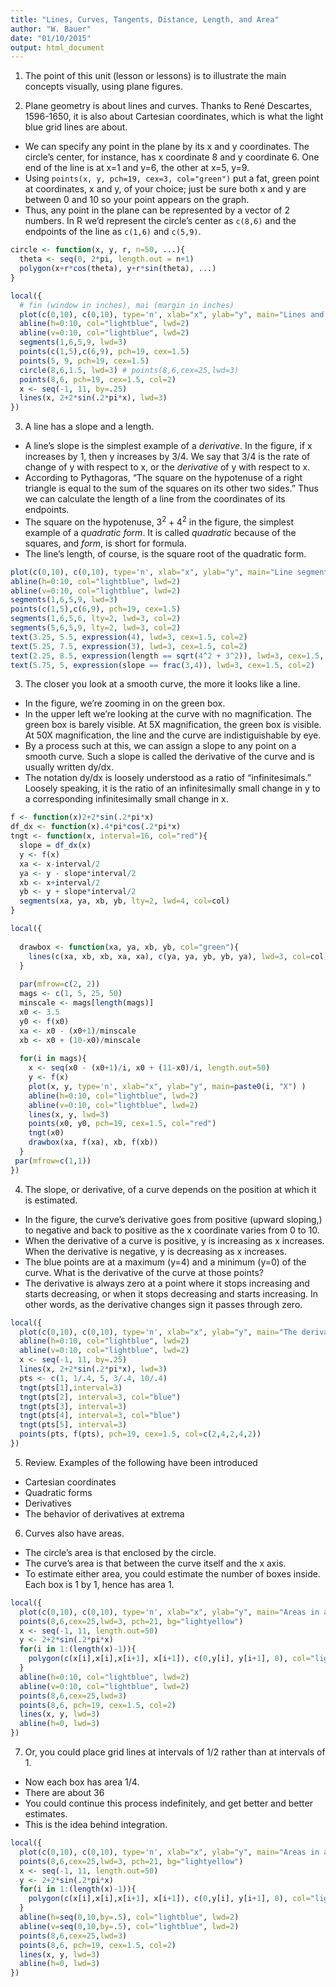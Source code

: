 ```yaml
---
title: "Lines, Curves, Tangents, Distance, Length, and Area"
author: "W. Bauer"
date: "01/10/2015"
output: html_document
---
```


1. The point of this unit (lesson or lessons) is to illustrate the main concepts visually, using plane figures.

2. Plane geometry is about lines and curves. Thanks to René Descartes, 1596-1650, it is also about Cartesian coordinates, which is what the light blue grid lines are about. 
  * We can specify any point in the plane by its x and y coordinates. The circle's center, for instance, has x coordinate 8 and y coordinate 6. One end of the line is at x=1 and y=6, the other at x=5, y=9. 
  * Using `points(x, y, pch=19, cex=3, col="green")` put a fat, green point at coordinates, x and y, of your choice; just be sure both x and y are between 0 and 10 so your point appears on the graph.
  * Thus, any point in the plane can be represented by a vector of 2 numbers. In R we'd represent the circle's center as `c(8,6)` and the endpoints of the line as `c(1,6)` and `c(5,9)`.

```r

circle <- function(x, y, r, n=50, ...){
  theta <- seq(0, 2*pi, length.out = n+1)
  polygon(x+r*cos(theta), y+r*sin(theta), ...)
}

local({
  # fin (window in inches), mai (margin in inches)
  plot(c(0,10), c(0,10), type='n', xlab="x", ylab="y", main="Lines and curves", xlim=c(0,10), ylim=c(0,10), asp=1)
  abline(h=0:10, col="lightblue", lwd=2)
  abline(v=0:10, col="lightblue", lwd=2)
  segments(1,6,5,9, lwd=3)
  points(c(1,5),c(6,9), pch=19, cex=1.5)
  points(5, 9, pch=19, cex=1.5)
  circle(8,6,1.5, lwd=3) # points(8,6,cex=25,lwd=3)
  points(8,6, pch=19, cex=1.5, col=2)
  x <- seq(-1, 11, by=.25)
  lines(x, 2+2*sin(.2*pi*x), lwd=3)
})
```

3. A line has a slope and a length. 
  * A line's slope is the simplest example of a *derivative*. In the figure, if x increases by 1, then y increases by 3/4. We say that 3/4 is the rate of change of y with respect to x, or the *derivative* of y with respect to x.
  * According to Pythagoras, "The square on the hypotenuse of a right triangle is equal to the sum of the squares on its other two sides." Thus we can calculate the length of a line from the coordinates of its endpoints.
  * The square on the hypotenuse, $3^2+4^2$ in the figure, the simplest example of a *quadratic form*. It is called *quadratic* because of the squares, and *form*, is short for formula.
  * The line's length, of course, is the square root of the quadratic form.

```r
plot(c(0,10), c(0,10), type='n', xlab="x", ylab="y", main="Line segments have slopes and lengths.")
abline(h=0:10, col="lightblue", lwd=2)
abline(v=0:10, col="lightblue", lwd=2)
segments(1,6,5,9, lwd=3)
points(c(1,5),c(6,9), pch=19, cex=1.5)
segments(1,6,5,6, lty=2, lwd=3, col=2)
segments(5,6,5,9, lty=2, lwd=3, col=2)
text(3.25, 5.5, expression(4), lwd=3, cex=1.5, col=2)
text(5.25, 7.5, expression(3), lwd=3, cex=1.5, col=2)
text(2.25, 8.5, expression(length == sqrt(4^2 + 3^2)), lwd=3, cex=1.5, col=1)
text(5.75, 5, expression(slope == frac(3,4)), lwd=3, cex=1.5, col=2)
```

3. The closer you look at a smooth curve, the more it looks like a line.
  * In the figure, we're zooming in on the green box.
  * In the upper left we're looking at the curve with no magnification. The green box is barely visible. At 5X magnification, the green box is visible. At 50X magnification, the line and the curve are indistiguishable by eye.
  * By a process such at this, we can assign a slope to any point on a smooth curve. Such a slope is called the derivative of the curve and is usually written dy/dx.
  * The notation dy/dx is loosely understood as a ratio of "infinitesimals." Loosely speaking, it is the ratio of an infinitesimally small change in y to a corresponding infinitesimally small change in x.

```r

f <- function(x)2+2*sin(.2*pi*x)
df_dx <- function(x).4*pi*cos(.2*pi*x)
tngt <- function(x, interval=16, col="red"){
  slope = df_dx(x)
  y <- f(x)
  xa <- x-interval/2
  ya <- y - slope*interval/2
  xb <- x+interval/2
  yb <- y + slope*interval/2
  segments(xa, ya, xb, yb, lty=2, lwd=4, col=col)
}

local({
  
  drawbox <- function(xa, ya, xb, yb, col="green"){
    lines(c(xa, xb, xb, xa, xa), c(ya, ya, yb, yb, ya), lwd=3, col=col)
  }
    
  par(mfrow=c(2, 2))
  mags <- c(1, 5, 25, 50)
  minscale <- mags[length(mags)]
  x0 <- 3.5
  y0 <- f(x0) 
  xa <- x0 - (x0+1)/minscale
  xb <- x0 + (10-x0)/minscale
    
  for(i in mags){
    x <- seq(x0 - (x0+1)/i, x0 + (11-x0)/i, length.out=50)
    y <- f(x)
    plot(x, y, type='n', xlab="x", ylab="y", main=paste0(i, "X") )
    abline(h=0:10, col="lightblue", lwd=2)
    abline(v=0:10, col="lightblue", lwd=2)
    lines(x, y, lwd=3)
    points(x0, y0, pch=19, cex=1.5, col="red")
    tngt(x0)
    drawbox(xa, f(xa), xb, f(xb))
  }
 par(mfrow=c(1,1))
})

```

4. The slope, or derivative, of a curve depends on the position at which it is estimated. 
  * In the figure, the curve's derivative goes from positive (upward sloping,) to negative and back to positive as the x coordinate varies from 0 to 10.
  * When the derivative of a curve is positive, y is increasing as x increases. When the derivative is negative, y is decreasing as x increases.
  * The blue points are at a maximum (y=4) and a minimum (y=0) of the curve. What is the derivative of the curve at those points?
  * The derivative is always zero at a point where it stops increasing and starts decreasing, or when it stops decreasing and starts increasing. In other words, as the derivative changes sign it passes through zero.

```r
local({
  plot(c(0,10), c(0,10), type='n', xlab="x", ylab="y", main="The derivative of a curve varies.\nAt maximums and minimums, the derivative is zero.")
  abline(h=0:10, col="lightblue", lwd=2)
  abline(v=0:10, col="lightblue", lwd=2)
  x <- seq(-1, 11, by=.25)
  lines(x, 2+2*sin(.2*pi*x), lwd=3)
  pts <- c(1, 1/.4, 5, 3/.4, 10/.4)
  tngt(pts[1],interval=3)
  tngt(pts[2], interval=3, col="blue")
  tngt(pts[3], interval=3)
  tngt(pts[4], interval=3, col="blue")
  tngt(pts[5], interval=3)
  points(pts, f(pts), pch=19, cex=1.5, col=c(2,4,2,4,2))
})
```

5. Review. Examples of the following have been introduced
  * Cartesian coordinates
  * Quadratic forms
  * Derivatives
  * The behavior of derivatives at extrema

6. Curves also have areas. 
  * The circle's area is that enclosed by the circle. 
  * The curve's area is that between the curve itself and the x axis.
  * To estimate either area, you could estimate the number of boxes inside. Each box is 1 by 1, hence has area 1.

```r
local({
  plot(c(0,10), c(0,10), type='n', xlab="x", ylab="y", main="Areas in and under curves")
  points(8,6,cex=25,lwd=3, pch=21, bg="lightyellow")
  x <- seq(-1, 11, length.out=50)
  y <- 2+2*sin(.2*pi*x)
  for(i in 1:(length(x)-1)){
    polygon(c(x[i],x[i],x[i+1], x[i+1]), c(0,y[i], y[i+1], 0), col="lightyellow", border="lightyellow")
  }
  abline(h=0:10, col="lightblue", lwd=2)
  abline(v=0:10, col="lightblue", lwd=2)
  points(8,6,cex=25,lwd=3)
  points(8,6, pch=19, cex=1.5, col=2)
  lines(x, y, lwd=3)
  abline(h=0, lwd=3)
})
```

7. Or, you could place grid lines at intervals of 1/2 rather than at intervals of 1.
  * Now each box has area 1/4.
  * There are about 36 
  * You could continue this process indefinitely, and get better and better estimates.
  * This is the idea behind integration.

```r
local({
  plot(c(0,10), c(0,10), type='n', xlab="x", ylab="y", main="Areas in and under curves")
  points(8,6,cex=25,lwd=3, pch=21, bg="lightyellow")
  x <- seq(-1, 11, length.out=50)
  y <- 2+2*sin(.2*pi*x)
  for(i in 1:(length(x)-1)){
    polygon(c(x[i],x[i],x[i+1], x[i+1]), c(0,y[i], y[i+1], 0), col="lightyellow", border="lightyellow")
  }
  abline(h=seq(0,10,by=.5), col="lightblue", lwd=2)
  abline(v=seq(0,10,by=.5), col="lightblue", lwd=2)
  points(8,6,cex=25,lwd=3)
  points(8,6, pch=19, cex=1.5, col=2)
  lines(x, y, lwd=3)
  abline(h=0, lwd=3)
})
```